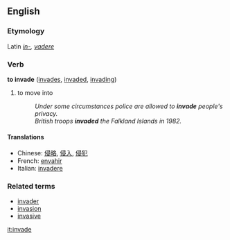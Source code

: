 ==English==
===Etymology===
Latin ''[[in-]], [[vadere]]''
===Verb===
'''to invade'''  ([[invades]], [[invaded]], [[invading]])
# to move into
#:''Under some circumstances police are allowed to '''invade''' people's privacy.''
#:''British troops '''invaded''' the Falkland Islands in 1982.''

====Translations====
*Chinese: [[侵略]], [[侵入]], [[侵犯]]
*French: [[envahir]]
*Italian: [[invadere]]

===Related terms===
*[[invader]]
*[[invasion]]
*[[invasive]]

[[it:invade]]